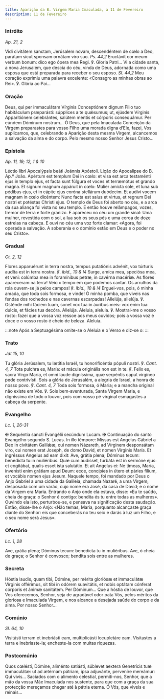 ```yaml
---
title: Aparição da B. Virgem Maria Imaculada, a 11 de Fevereiro
description: 11 de Fevereiro
---
```


### Intróito

<em>Ap. 21, 2</em>

<div class="side-by-side not-content">
  <span>
    Vidi civitátem sanctam, Jerúsalem novam, descendéntem de cœlo a Deo, parátam
    sicut sponsam ornátam viro suo. <em>Ps. 44,2</em> Eructávit cor meum verbum
    bonum: dico ego ópera mea Regi. ℣. Gloria Patri...
  </span>
  <span>
    Vi a cidade santa, a nova Jerusalém, que descia do céu, vinda de Deus,
    adornada como uma esposa que está preparada para receber o seu esposo.
    <em>Sl. 44,2</em> Meu coração exprimiu uma palavra excelente: «Consagro as minhas
    obras ao Rei». ℣. Glória ao Pai...
  </span>
</div>

### Oração

<div class="side-by-side not-content">
  <span>
    Deus, qui per immaculátam Vírginis Conceptiónem dignum Filio tuo habitáculum
    præparásti: súpplices a te quǽsumus; ut, ejúsdem Vírginis Apparitiónem
    celebrántes, salútem mentis et córporis consequámur. Per eúndem Dóminum
    nostrum...
  </span>
  <span>
    Ó Deus, que pela Imaculada Conceição da Virgem preparastes para vosso Filho
    uma morada digna d’Ele, fazei, Vos suplicamos, que, celebrando a Aparição
    desta mesma Virgem, alcancemos a salvação da alma e do corpo. Pelo mesmo
    nosso Senhor Jesus Cristo...
  </span>
</div>

### Epístola

<em>Ap. 11, 19; 12, 1 & 10</em>

<div class="side-by-side not-content">
  <span>Léctio libri Apocalýpsis beáti Joánnis Apóstoli.</span>
  <span>Lição do Apocalipse do B. Ap.º João.</span>
  <span>
    Apértum est templum Dei in cœlo: et visa est arca testaménti ejus in templo
    ejus, et facta sunt fúlgura et voces et terræmótus et grando magna. Et
    signum magnum appáruit in cœlo: Múlier amícta sole, et luna sub pédibus
    ejus, et in cápite ejus coróna stellárum duódecim. Et audívi vocem magnam in
    cœlo dicéntem: Nunc facta est salus et virtus, et regnum Dei nostri et
    potéstas Christi ejus.
  </span>
  <span>
    O templo de Deus foi aberto no céu, e a arca da sua aliança foi vista no seu
    templo. E então houve relâmpagos, vozes, tremor de terra e forte granizo. E
    apareceu no céu um grande sinal: Uma mulher, revestida com o sol, a lua sob
    os seus pés e uma coroa de doze estrelas na cabeça. E ouvi no céu uma voz
    forte clamar: «Agora, foi operada a salvação. A soberania e o domínio estão
    em Deus e o poder no seu Cristo».
  </span>
</div>

### Gradual

<em>Ct. 2, 12</em>

<div class="side-by-side not-content">
  <span>
    Flores apparuérunt in terra nostra, tempus putatiónis advénit, vox túrturis
    audíta est in terra nostra. ℣. <em>ibid., 10 & l4</em> Surge, amíca mea,
    speciósa mea, et veni: colúmba mea in foramínibus petræ, in cavérna macériæ.
  </span>
  <span>
    As flores apareceram na terra! Veio o tempo em que podemos cantar. Os
    arrulhos da rola ouvem-se já pelos campos! ℣. <em>ibid., 10 & l4</em>
    Erguei-vos, pois, ó minha amada, que toda sois formosa, e vinde! Ó minha pomba,
    que viveis nas fendas dos rochedos e nas cavernas escarpadas!
  </span>
  <span>
    Allelúja, allelúja. ℣. Osténde mihi fáciem tuam, sonet vox tua in áuribus
    meis: vox enim tua dulcis, et fácies tua decóra. Allelúja.
  </span>
  <span>
    Aleluia, aleluia. ℣. Mostrai-me o vosso rosto: fazei que a vossa voz ressoe
    aos meus ouvidos; pois a vossa voz é doce e o vosso rosto é cheio de beleza.
    Aleluia.
  </span>
</div>

:::note
Após a Septuagésima omite-se o Aleluia e o Verso e diz-se o:
:::

### Trato

<em>Jdt 15, 10</em>

<div class="side-by-side not-content">
  <span>
    Tu glória Jerúsalem, tu lætítia Israël, tu honorificéntia pópuli nostri. ℣.
    <em>Cant. 4, 7</em> Tota pulchra es, María: et mácula originális non est in te.
    ℣. Felix es, sacra Virgo María, et omni laude digníssima, quæ serpéntis caput
    virgíneo pede contrivísti.
  </span>
  <span>
    Sois a glória de Jerusalém, a alegria de Israel, a honra do nosso povo. ℣.
    <em>Cant. 4, 7</em> Toda sois formosa, ó Maria; e a mancha original não existe
    em Vós. ℣. Sois bem-aventurada, Santa Virgem Maria, e digníssima de todo o louvor,
    pois com vosso pé virginal esmagastes a cabeça da serpente.
  </span>
</div>

### Evangelho

<em>Lc. 1, 26-31</em>

<div class="side-by-side not-content">
  <span>
    <span class="text-red-500">✠</span> Sequéntia sancti Evangélii secúndum
    Lucam.
  </span>
  <span>
    <span class="text-red-500">✠</span> Continuação do santo Evangelho segundo
    S. Lucas.
  </span>
  <span>
    In illo témpore: Missus est Angelus Gábriel a Deo in civitátem Galilǽæ, cui
    nomen Názareth, ad Vírginem desponsátam viro, cui nomen erat Joseph, de domo
    David, et nomen Vírginis María. Et ingréssus Angelus ad eam dixit: Ave,
    grátia plena; Dóminus tecum: benedícta tu in muliéribus. Quæ cum audísset,
    turbáta est in sermóne ejus: et cogitábat, qualis esset ista salutátio. Et
    ait Angelus ei: Ne tímeas, María, invenísti enim grátiam apud Deum: ecce,
    concípies in útero et páries fílium, et vocábis nomen ejus Jesum.
  </span>
  <span>
    Naquele tempo, foi mandado por Deus o Anjo Gabriel a uma cidade da Galileia,
    chamada Nazaré, a uma Virgem, desposada com um varão, cujo nome era José, da
    casa de David; e o nome da Virgem era Maria. Entrando o Anjo onde ela
    estava, disse: «Eu te saúdo, cheia de graça: o Senhor é contigo: bendita és
    tu entre todas as mulheres». Ouvindo ela isto, perturbou-se, e pensava na
    significação desta saudação. Então, disse-lhe o Anjo: «Não temas, Maria,
    porquanto alcançaste graça diante do Senhor: eis que conceberás no teu seio
    e darás à luz um Filho, e o seu nome será Jesus».
  </span>
</div>

### Ofertório

<em>Lc. 1, 28</em>

<div class="side-by-side not-content">
  <span>Ave, grátia plena; Dóminus tecum: benedícta tu in muliéribus.</span>
  <span>
    Ave, ó cheia de graça; o Senhor é convosco; bendita sois entre as mulheres.
  </span>
</div>

### Secreta

<div class="side-by-side not-content">
  <span>
    Hóstia laudis, quam tibi, Dómine, per mérita gloriósæ et immaculátæ Vírginis
    offérimus, sit tibi in odórem suavitátis, et nobis optátam cónferat córporis
    et ánimæ sanitátem. Per Dóminum...
  </span>
  <span>
    Que a hóstia de louvor, que Vos oferecemos, Senhor, seja de agradável odor
    pata Vós, pelos méritos da gloriosa e Imaculada Virgem, e nos alcance a
    desejada saúde do corpo e da alma. Por nosso Senhor...
  </span>
</div>

### Comúnio

<em>Sl. 64, 10</em>

<div class="side-by-side not-content">
  <span>
    Visitásti terram et inebriásti eam, multiplicásti locupletáre eam.
  </span>
  <span>
    Visitastes a terra e inebriaste-la; encheste-la com muitas riquezas.
  </span>
</div>

### Postcomúnio

<div class="side-by-side not-content">
  <span>
    Quos cœlésti, Dómine, aliménto satiásti, súblevet aextera Genetrícis tuæ
    immaculátæ: ut ad ætérnam pátriam, ipsa adjuvánte, perveníre mereámur: Qui
    vivis...
  </span>
  <span>
    Saciados com o alimento celestial, permiti-nos, Senhor, que a mão da vossa
    Mãe Imaculada nos sustente, para que com a graça da sua protecção mereçamos
    chegar até à pátria eterna. Ó Vós, que viveis e reinais...
  </span>
</div>
